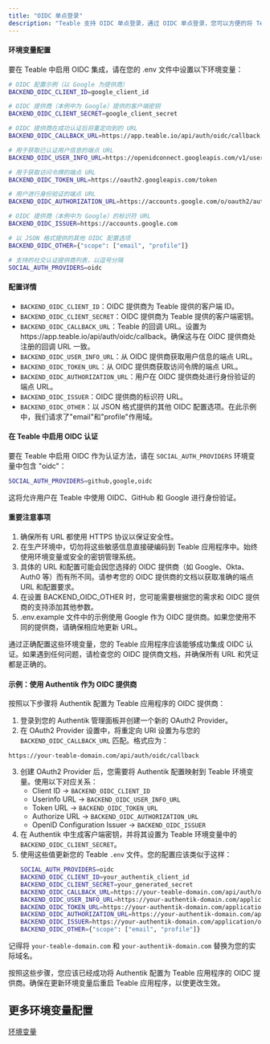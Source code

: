 ```yaml
---
title: "OIDC 单点登录"
description: "Teable 支持 OIDC 单点登录，通过 OIDC 单点登录，您可以方便的将 Teable 与外部系统进行集成，实现用户认证和授权。"
---
```


#### 环境变量配置

要在 Teable 中启用 OIDC 集成，请在您的 .env 文件中设置以下环境变量：

```sh
# OIDC 配置示例（以 Google 为提供商）
BACKEND_OIDC_CLIENT_ID=google_client_id

# OIDC 提供商（本例中为 Google）提供的客户端密钥
BACKEND_OIDC_CLIENT_SECRET=google_client_secret

# OIDC 提供商在成功认证后将重定向到的 URL
BACKEND_OIDC_CALLBACK_URL=https://app.teable.io/api/auth/oidc/callback

# 用于获取已认证用户信息的端点 URL
BACKEND_OIDC_USER_INFO_URL=https://openidconnect.googleapis.com/v1/userinfo

# 用于获取访问令牌的端点 URL
BACKEND_OIDC_TOKEN_URL=https://oauth2.googleapis.com/token

# 用户进行身份验证的端点 URL
BACKEND_OIDC_AUTHORIZATION_URL=https://accounts.google.com/o/oauth2/auth

# OIDC 提供商（本例中为 Google）的标识符 URL
BACKEND_OIDC_ISSUER=https://accounts.google.com

# 以 JSON 格式提供的其他 OIDC 配置选项
BACKEND_OIDC_OTHER={"scope": ["email", "profile"]}

# 支持的社交认证提供商列表，以逗号分隔
SOCIAL_AUTH_PROVIDERS=oidc
```

#### 配置详情

* `BACKEND_OIDC_CLIENT_ID`：OIDC 提供商为 Teable 提供的客户端 ID。
* `BACKEND_OIDC_CLIENT_SECRET`：OIDC 提供商为 Teable 提供的客户端密钥。
* `BACKEND_OIDC_CALLBACK_URL`：Teable 的回调 URL。设置为 https\://app.teable.io/api/auth/oidc/callback。确保这与在 OIDC 提供商处注册的回调 URL 一致。
* `BACKEND_OIDC_USER_INFO_URL`：从 OIDC 提供商获取用户信息的端点 URL。
* `BACKEND_OIDC_TOKEN_URL`：从 OIDC 提供商获取访问令牌的端点 URL。
* `BACKEND_OIDC_AUTHORIZATION_URL`：用户在 OIDC 提供商处进行身份验证的端点 URL。
* `BACKEND_OIDC_ISSUER`：OIDC 提供商的标识符 URL。
* `BACKEND_OIDC_OTHER`：以 JSON 格式提供的其他 OIDC 配置选项。在此示例中，我们请求了"email"和"profile"作用域。

#### 在 Teable 中启用 OIDC 认证

要在 Teable 中启用 OIDC 作为认证方法，请在 `SOCIAL_AUTH_PROVIDERS` 环境变量中包含 "oidc"：

```sh
SOCIAL_AUTH_PROVIDERS=github,google,oidc
```

这将允许用户在 Teable 中使用 OIDC、GitHub 和 Google 进行身份验证。

#### 重要注意事项

1. 确保所有 URL 都使用 HTTPS 协议以保证安全性。
2. 在生产环境中，切勿将这些敏感信息直接硬编码到 Teable 应用程序中。始终使用环境变量或安全的密钥管理系统。
3. 具体的 URL 和配置可能会因您选择的 OIDC 提供商（如 Google、Okta、Auth0 等）而有所不同。请参考您的 OIDC 提供商的文档以获取准确的端点 URL 和配置要求。
4. 在设置 BACKEND\_OIDC\_OTHER 时，您可能需要根据您的需求和 OIDC 提供商的支持添加其他参数。
5. .env.example 文件中的示例使用 Google 作为 OIDC 提供商。如果您使用不同的提供商，请确保相应地更新 URL。

通过正确配置这些环境变量，您的 Teable 应用程序应该能够成功集成 OIDC 认证。如果遇到任何问题，请检查您的 OIDC 提供商文档，并确保所有 URL 和凭证都是正确的。

#### 示例：使用 Authentik 作为 OIDC 提供商

按照以下步骤将 Authentik 配置为 Teable 应用程序的 OIDC 提供商：
1. 登录到您的 Authentik 管理面板并创建一个新的 OAuth2 Provider。
2. 在 OAuth2 Provider 设置中，将重定向 URI 设置为与您的 `BACKEND_OIDC_CALLBACK_URL` 匹配。格式应为：
  ```
  https://your-teable-domain.com/api/auth/oidc/callback
  ```
3. 创建 OAuth2 Provider 后，您需要将 Authentik 配置映射到 Teable 环境变量。使用以下对应关系：
   * Client ID → `BACKEND_OIDC_CLIENT_ID`
   * Userinfo URL → `BACKEND_OIDC_USER_INFO_URL`
   * Token URL → `BACKEND_OIDC_TOKEN_URL`
   * Authorize URL → `BACKEND_OIDC_AUTHORIZATION_URL`
   * OpenID Configuration Issuer → `BACKEND_OIDC_ISSUER`
4. 在 Authentik 中生成客户端密钥，并将其设置为 Teable 环境变量中的 `BACKEND_OIDC_CLIENT_SECRET`。
5. 使用这些值更新您的 Teable `.env` 文件。您的配置应该类似于这样：
   ```sh
   SOCIAL_AUTH_PROVIDERS=oidc
   BACKEND_OIDC_CLIENT_ID=your_authentik_client_id
   BACKEND_OIDC_CLIENT_SECRET=your_generated_secret
   BACKEND_OIDC_CALLBACK_URL=https://your-teable-domain.com/api/auth/oidc/callback
   BACKEND_OIDC_USER_INFO_URL=https://your-authentik-domain.com/application/o/userinfo
   BACKEND_OIDC_TOKEN_URL=https://your-authentik-domain.com/application/o/token
   BACKEND_OIDC_AUTHORIZATION_URL=https://your-authentik-domain.com/application/o/authorize
   BACKEND_OIDC_ISSUER=https://your-authentik-domain.com/application/o/teable
   BACKEND_OIDC_OTHER={"scope": ["email", "profile"]}
   ```

记得将 `your-teable-domain.com` 和 `your-authentik-domain.com` 替换为您的实际域名。

按照这些步骤，您应该已经成功将 Authentik 配置为 Teable 应用程序的 OIDC 提供商。确保在更新环境变量后重启 Teable 应用程序，以使更改生效。

## 更多环境变量配置

[环境变量](/si-you-hua-bu-shu/huan-jing-bian-liang)
